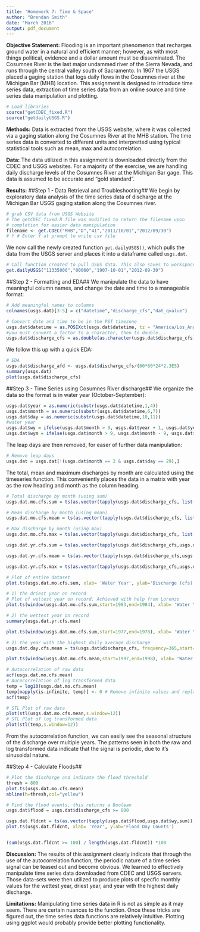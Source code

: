```yaml
---
title: 'Homework 7: Time & Space'
author: "Brendan Smith"
date: "March 2016"
output: pdf_document
---
```


**Objective Statement:** Flooding is an important phenomenon that recharges ground water in a natural and efficient manner; however, as with most things political, evidence and a dollar amount must be disseminated. The Cosumnes River is the last major undammed river of the Sierra Nevada, and runs through the central valley south of Sacramento. In 1907 the USGS placed a gaging station that logs daily flows in the Cosumnes river at the Michigan Bar (MHB) location. This assignment is designed to introduce time series data, extraction of time series data from an online source and time series data manipulation and plotting. 

```r
# Load libraries
source("getCDEC_fixed.R")
source("getdailyUSGS.R")
```

**Methods:** Data is extracted from the USGS website, where it was collected via a gaging station along the Cosumnes River at the MHB station. The time series data is converted to different units and interpretted using typical statistical tools such as mean, max and autocorrelation.

**Data:** The data utilized in this assignment is downloaded directly from the CDEC and USGS websites. For a majority of the exercise, we are handling daily discharge levels of the Cosumnes River at the Michigan Bar gage. This data is assumed to be accurate and "gold standard".

**Results:**
##Step 1 - Data Retrieval and Troubleshooting##
We begin by exploratory data analysis of the time series data of discharge at the Michigan Bar USGS gaging station along the Cosumnes river. 
```r
# grab CSV data from USGS Website
# The getCDEC_fixed.R file was modified to return the filename upon
# completion for easier data manipulation
filename <- get.CDEC("MHB","D","41","2011/10/01","2012/09/30")
# Y # Enter Y at prompt to write csv file
```

We now call the newly created function `get.dailyUSGS()`, which pulls the data from the USGS server and places it into a dataframe called `usgs.dat`.

```r
# Call function created to pull USGS data. This also saves to workspace under "usgs.dat"
get.dailyUSGS("11335000","00060","1907-10-01","2012-09-30")
```

##Step 2 - Formatting and EDA##
We manipulate the data to have meaningful column names, and change the date and time to a manageable format:
```r
# Add meaningful names to columns
colnames(usgs.dat)[3:5] = c("datetime","discharge_cfs","dat_qvalue")

# Convert date and time to be in the PST timezone
usgs.dat$datetime = as.POSIXct(usgs.dat$datetime, tz = "America/Los_Angeles")
#you must convert a factor to a character, then to double...
usgs.dat$discharge_cfs = as.double(as.character(usgs.dat$discharge_cfs))
```

We follow this up with a quick EDA:
```r
# EDA
usgs.dat$discharge_afd <- usgs.dat$discharge_cfs/(60*60*24*2.3E5)
summary(usgs.dat)
plot(usgs.dat$discharge_cfs)
```

##Step 3 - Time Series using Cosumnes River discharge##
We organize the data so the format is in water year (October-September):
```r
usgs.dat$year = as.numeric(substr(usgs.dat$datetime,1,4)) 
usgs.dat$month = as.numeric(substr(usgs.dat$datetime,6,7)) 
usgs.dat$day = as.numeric(substr(usgs.dat$datetime,10,11))
#water year
usgs.dat$wy = ifelse(usgs.dat$month > 9, usgs.dat$year + 1, usgs.dat$year)
usgs.dat$wym = ifelse(usgs.dat$month > 9, usgs.dat$month - 9, usgs.dat$month + 3)
```
The leap days are then removed, for easer of further data manipulation:
```r
# Remove leap days
usgs.dat = usgs.dat[!(usgs.dat$month == 2 & usgs.dat$day == 29),]
```

The total, mean and maximum discharges by month are calculated using the timeseries function. This conveniently places the data in a matrix with year as the row heading and month as the column heading.
```r
# Total discharge by month (using sum)
usgs.dat.mo.cfs.sum = ts(as.vector(tapply(usgs.dat$discharge_cfs, list(usgs.dat$wym, usgs.dat$wy), sum)), frequency=12,start=c(1907,1))

# Mean discharge by month (using mean)
usgs.dat.mo.cfs.mean = ts(as.vector(tapply(usgs.dat$discharge_cfs, list(usgs.dat$wym, usgs.dat$wy), mean)), frequency=12,start=c(1907,1))

# Max discharge by month (using max)
usgs.dat.mo.cfs.max = ts(as.vector(tapply(usgs.dat$discharge_cfs, list(usgs.dat$wym, usgs.dat$wy), max)), frequency=12,start=c(1907,1))
```

```r
usgs.dat.yr.cfs.sum = ts(as.vector(tapply(usgs.dat$discharge_cfs,usgs.dat$wy, sum)), frequency=365,start=c(1907,1)) 

usgs.dat.yr.cfs.mean = ts(as.vector(tapply(usgs.dat$discharge_cfs,usgs.dat$wy, mean)), frequency=365,start=c(1907,1)) 

usgs.dat.yr.cfs.max = ts(as.vector(tapply(usgs.dat$discharge_cfs,usgs.dat$wy, max)), frequency=365,start=c(1907,1)) 
```


```r
# Plot of entire dataset
plot.ts(usgs.dat.mo.cfs.sum, xlab= 'Water Year', ylab='Discharge (cfs)', main='Hydrograph of 1907-2011')
```

```r
# 1) the driest year on record
# Plot of wettest year on record. Achieved with help from Lorenzo
plot.ts(window(usgs.dat.mo.cfs.sum,start=1983,end=1984), xlab= 'Water Year', ylab='Discharge (cfs)', main='Hydrograph of Driest - 1983')  
```

```r
# 2) the wettest year on record
summary(usgs.dat.yr.cfs.max)

plot.ts(window(usgs.dat.mo.cfs.sum,start=1977,end=1978), xlab= 'Water Year', ylab='Discharge (cfs)', main='Hydrograph of Wettest - 1977') 

```

```r
# 2) the year with the highest daily average discharge
usgs.dat.day.cfs.mean = ts(usgs.dat$discharge_cfs, frequency=365,start=c(1907,1))

plot.ts(window(usgs.dat.mo.cfs.mean,start=1997,end=1998), xlab= 'Water Year', ylab='Discharge (cfs)', main='Hydrograph of Highest Daily Average- 1997') 
```

```r
# Autocorrelation of raw data
acf(usgs.dat.mo.cfs.mean)
# Aucocorrelation of log transformed data
temp = log10(usgs.dat.mo.cfs.mean)
temp[mapply(is.infinite, temp)] <- 0 # Remove infinite values and replace with 0
acf(temp)

# STL Plot of raw data
plot(stl(usgs.dat.mo.cfs.mean,s.window=12))
# STL Plot of log transformed data
plot(stl(temp,s.window=12))
```

From the autocorrelation function, we can easily see the seasonal structure of the discharge over multiple years. The patterns seen in both the raw and log transformed data indicate that the signal is periodic, due to it's sinusoidal nature.


##Step 4 - Calculate Floods##

```r
# Plot the discharge and indicate the flood threshold
thresh = 800
plot.ts(usgs.dat.mo.cfs.mean)
abline(h=thresh,col="yellow")

# Find the flood events, this returns a Boolean
usgs.dat$flood = usgs.dat$discharge_cfs >= 800

usgs.dat.fldcnt = ts(as.vector(tapply(usgs.dat$flood,usgs.dat$wy,sum)),start=1907)
plot.ts(usgs.dat.fldcnt, xlab= 'Year', ylab='Flood Day Counts')


(sum(usgs.dat.fldcnt >= 100) / length(usgs.dat.fldcnt)) *100
```


**Discussion:** The results of this assignment clearly indicate that through the use of the autocorrelation function, the periodic nature of a time series signal can be teased out and become obvious. We learned to effectively manipulate time series data downloaded from CDEC and USGS servers. Those data-sets were then utilized to produce plots of specfic monthly values for the wettest year, driest year, and year with the highest daily discharge.

**Limitations:** Manipulating time series data in R is not as simple as it may seem. There are certain nuances to the function. Once these tricks are figured out, the time series data functions are relatively intuitive. Plotting using ggplot would probably provide better plotting functionality.